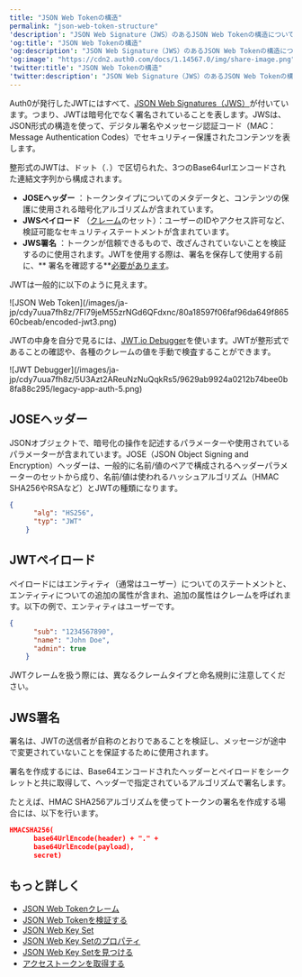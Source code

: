 ```yaml
---
title: "JSON Web Tokenの構造"
permalink: "json-web-token-structure"
'description': "JSON Web Signature（JWS）のあるJSON Web Tokenの構造について説明します。"
'og:title': "JSON Web Tokenの構造"
'og:description': "JSON Web Signature（JWS）のあるJSON Web Tokenの構造について説明します。"
'og:image': "https://cdn2.auth0.com/docs/1.14567.0/img/share-image.png"
'twitter:title': "JSON Web Tokenの構造"
'twitter:description': "JSON Web Signature（JWS）のあるJSON Web Tokenの構造について説明します。"
---
```


Auth0が発行した<Tooltip data-tooltip-id="react-containers-DefinitionTooltip-3" href="/ja-jp/glossary?term=json-web-token" tip="JSON Web Token（JWT）: 二者間のクレームを安全に表現するために使用される標準IDトークン形式（および多くの場合、アクセストークン形式）。" cta="用語集の表示">JWT</Tooltip>にはすべて、[JSON Web Signatures（JWS）](https://tools.ietf.org/html/rfc7515)が付いています。つまり、JWTは暗号化でなく署名されていることを表します。JWSは、JSON形式の構造を使って、デジタル署名やメッセージ認証コード（MAC：Message Authentication Codes）でセキュリティー保護されたコンテンツを表します。

整形式のJWTは、ドット（`.`）で区切られた、3つのBase64urlエンコードされた連結文字列から構成されます。

* **JOSEヘッダー** ：トークンタイプについてのメタデータと、コンテンツの保護に使用される暗号化アルゴリズムが含まれています。
* **JWSペイロード** （[クレーム](https://tools.ietf.org/html/rfc7519#section-4)のセット）：ユーザーのIDやアクセス許可など、検証可能なセキュリティステートメントが含まれています。
* **JWS署名** ：トークンが信頼できるもので、改ざんされていないことを検証するのに使用されます。JWTを使用する際は、署名を保存して使用する前に、** 署名を確認する**[必要があります](/ja-jp/secure/tokens/json-web-tokens/validate-json-web-tokens)。

JWTは一般的に以下のように見えます。

<Frame>![JSON Web Token](/images/ja-jp/cdy7uua7fh8z/7FI79jeM55zrNGd6QFdxnc/80a18597f06faf96da649f86560cbeab/encoded-jwt3.png)</Frame>

JWTの中身を自分で見るには、[JWT.io Debugger](http://jwt.io)を使います。JWTが整形式であることの確認や、各種のクレームの値を手動で検査することができます。

<Frame>![JWT Debugger](/images/ja-jp/cdy7uua7fh8z/5U3Azt2AReuNzNuQqkRs5/9629ab9924a0212b74bee0b8fa88c295/legacy-app-auth-5.png)</Frame>

## JOSEヘッダー

JSONオブジェクトで、暗号化の操作を記述するパラメーターや使用されているパラメーターが含まれています。JOSE（JSON Object Signing and Encryption）ヘッダーは、一般的に名前/値のペアで構成されるヘッダーパラメーターのセットから成り、名前/値は使われるハッシュアルゴリズム（HMAC SHA256やRSAなど）とJWTの種類になります。

```json lines
{
      "alg": "HS256",
      "typ": "JWT"
    }
```

## JWTペイロード

ペイロードにはエンティティ（通常はユーザー）についてのステートメントと、エンティティについての追加の属性が含まれ、追加の属性はクレームを呼ばれます。以下の例で、エンティティはユーザーです。

```json lines
{
      "sub": "1234567890",
      "name": "John Doe",
      "admin": true
    }
```

JWTクレームを扱う際には、異なるクレームタイプと命名規則に注意してください。

## JWS署名

署名は、JWTの送信者が自称のとおりであることを検証し、メッセージが途中で変更されていないことを保証するために使用されます。

署名を作成するには、Base64エンコードされたヘッダーとペイロードをシークレットと共に取得して、ヘッダーで指定されているアルゴリズムで署名します。

たとえば、HMAC SHA256アルゴリズムを使ってトークンの署名を作成する場合には、以下を行います。

```json lines
HMACSHA256(
      base64UrlEncode(header) + "." +
      base64UrlEncode(payload),
      secret)
```

## もっと詳しく

* [JSON Web Tokenクレーム](/ja-jp/secure/tokens/json-web-tokens/json-web-token-claims)
* [JSON Web Tokenを検証する](/ja-jp/secure/tokens/json-web-tokens/validate-json-web-tokens)
* [JSON Web Key Set](/ja-jp/secure/tokens/json-web-tokens/json-web-key-sets)
* [JSON Web Key Setのプロパティ](/ja-jp/secure/tokens/json-web-tokens/json-web-key-set-properties)
* [JSON Web Key Setを見つける](/ja-jp/secure/tokens/json-web-tokens/locate-json-web-key-sets)
* [アクセストークンを取得する](/ja-jp/secure/tokens/access-tokens/get-access-tokens)